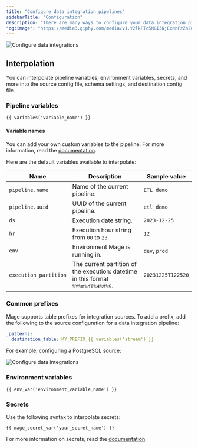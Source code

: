 ```yaml
---
title: "Configure data integration pipelines"
sidebarTitle: "Configuration"
description: "There are many ways to configure your data integration pipeline."
"og:image": "https://media3.giphy.com/media/v1.Y2lkPTc5MGI3NjExNnFzZnZudjd1OGNnbmgxMmZjZm1pdHBoeTRmdzFwaWhmN2VicjRuaCZlcD12MV9pbnRlcm5hbF9naWZfYnlfaWQmY3Q9Zw/rMGDB5lVFWg9O/giphy.gif"
---
```


<Frame>
  <img
     alt="Configure data integrations"
     src="https://media3.giphy.com/media/v1.Y2lkPTc5MGI3NjExNnFzZnZudjd1OGNnbmgxMmZjZm1pdHBoeTRmdzFwaWhmN2VicjRuaCZlcD12MV9pbnRlcm5hbF9naWZfYnlfaWQmY3Q9Zw/rMGDB5lVFWg9O/giphy.gif"
  />
</Frame>

## Interpolation

You can interpolate pipeline variables, environment variables, secrets, and more into the source
config file, schema settings, and destination config file.

### Pipeline variables

```
{{ variables('variable_name') }}
```

#### Variable names

You can add your own custom variables to the pipeline. For more information,
read the [documentation](/getting-started/runtime-variable#using-runtime-variables).

Here are the default variables available to interpolate:

| Name | Description | Sample value |
| --- | --- | --- |
| `pipeline.name` | Name of the current pipeline. | `ETL demo` |
| `pipeline.uuid` | UUID of the current pipeline. | `etl_demo` |
| `ds` | Execution date string. | `2023-12-25` |
| `hr` | Execution hour string from `00` to `23`. | `12` |
| `env` | Environment Mage is running in. | `dev`, `prod` |
| `execution_partition` | The current partition of the execution: datetime in this format `%Y%m%dT%H%M%S`. | `20231225T122520` |

### Common prefixes

Mage supports table prefixes for integration sources. To add a prefix, add the following to the source configuration for a data integration pipeline:

```yaml
_patterns:
  destination_table: MY_PREFIX_{{ variables('stream') }}
```

For example, configuring a PostgreSQL source:

<Frame>
<img
     alt="Configure data integrations"
     src="/media/integration-prefix.png"
  />
</Frame>

### Environment variables

```
{{ env_var('environment_variable_name') }}
```

### Secrets

Use the following syntax to interpolate secrets:

```
{{ mage_secret_var('your_secret_name') }}
```


For more information on secrets, read the [documentation](/development/variables/secrets).
